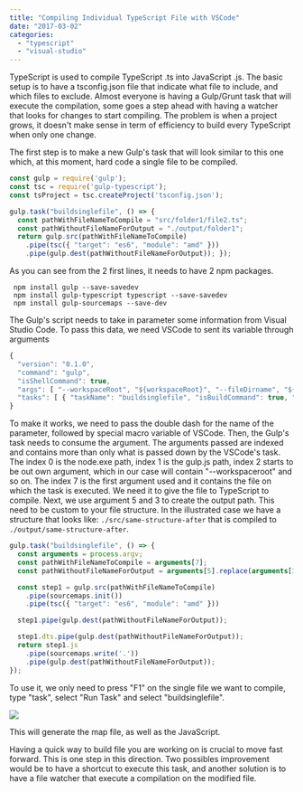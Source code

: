 ```yaml
---
title: "Compiling Individual TypeScript File with VSCode"
date: "2017-03-02"
categories: 
  - "typescript"
  - "visual-studio"
---
```


TypeScript is used to compile TypeScript .ts into JavaScript .js. The basic setup is to have a tsconfig.json file that indicate what file to include, and which files to exclude. Almost everyone is having a Gulp/Grunt task that will execute the compilation, some goes a step ahead with having a watcher that looks for changes to start compiling. The problem is when a project grows, it doesn't make sense in term of efficiency to build every TypeScript when only one change.

The first step is to make a new Gulp's task that will look similar to this one which, at this moment, hard code a single file to be compiled.

```typescript
const gulp = require('gulp'); 
const tsc = require('gulp-typescript'); 
const tsProject = tsc.createProject('tsconfig.json');

gulp.task("buildsinglefile", () => { 
  const pathWithFileNameToCompile = "src/folder1/file2.ts"; 
  const pathWithoutFileNameForOutput = "./output/folder1"; 
  return gulp.src(pathWithFileNameToCompile) 
    .pipe(tsc({ "target": "es6", "module": "amd" })) 
    .pipe(gulp.dest(pathWithoutFileNameForOutput)); }); 
``` 


As you can see from the 2 first lines, it needs to have 2 npm packages. 
``` 
 npm install gulp --save-savedev 
 npm install gulp-typescript typescript --save-savedev 
 npm install gulp-sourcemaps --save-dev 
``` 

The Gulp's script needs to take in parameter some information from Visual Studio Code. To pass this data, we need VSCode to sent its variable through arguments

```typescript
{ 
  "version": "0.1.0", 
  "command": "gulp", 
  "isShellCommand": true, 
  "args": [ "--workspaceRoot", "${workspaceRoot}", "--fileDirname", "${fileDirname}", "--file", "${file}" ], 
  "tasks": [ { "taskName": "buildsinglefile", "isBuildCommand": true, "args": [] } ] 
} 
``` 
 To make it works, we need to pass the double dash for the name of the parameter, followed by special macro variable of VSCode. Then, the Gulp's task needs to consume the argument. The arguments passed are indexed and contains more than only what is passed down by the VSCode's task. The index 0 is the node.exe path, index 1 is the gulp.js path, index 2 starts to be out own argument, which in our case will contain "--workspaceroot" and so on. The index 7 is the first argument used and it contains the file on which the task is executed. We need it to give the file to TypeScript to compile. Next, we use argument 5 and 3 to create the output path. This need to be custom to your file structure. In the illustrated case we have a structure that looks like: `./src/same-structure-after` that is compiled to `./output/same-structure-after`.

```typescript
gulp.task("buildsinglefile", () => { 
  const arguments = process.argv; 
  const pathWithFileNameToCompile = arguments[7]; 
  const pathWithoutFileNameForOutput = arguments[5].replace(arguments[3], ".").replace("\\\\src\\\\", "\\\\output\\\\");

  const step1 = gulp.src(pathWithFileNameToCompile) 
    .pipe(sourcemaps.init()) 
    .pipe(tsc({ "target": "es6", "module": "amd" }))

  step1.pipe(gulp.dest(pathWithoutFileNameForOutput));

  step1.dts.pipe(gulp.dest(pathWithoutFileNameForOutput)); 
  return step1.js 
    .pipe(sourcemaps.write('.')) 
    .pipe(gulp.dest(pathWithoutFileNameForOutput)); 
}); 
``` 


To use it, we only need to press "F1" on the single file we want to compile, type "task", select "Run Task" and select "buildsinglefile". 

![](/images/blog/tasksRunTask.png)

This will generate the map file, as well as the JavaScript.

Having a quick way to build file you are working on is crucial to move fast forward. This is one step in this direction. Two possibles improvement would be to have a shortcut to execute this task, and another solution is to have a file watcher that execute a compilation on the modified file.
